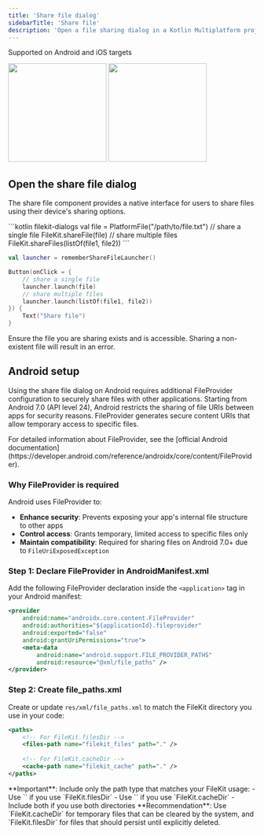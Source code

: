 ```yaml
---
title: 'Share file dialog'
sidebarTitle: 'Share file'
description: 'Open a file sharing dialog in a Kotlin Multiplatform project'
---
```


<Check>Supported on Android and iOS targets</Check>

<div className="flex justify-center gap-6">
  <img height="200" width="200" noZoom src="/images/share-file-ios.png" />
  <img height="200" width="200" noZoom src="/images/share-file-android.png" />
</div>

## Open the share file dialog

The share file component provides a native interface for users to share files using their device's sharing options.

<CodeGroup>
```kotlin filekit-dialogs
val file = PlatformFile("/path/to/file.txt")
// share a single file
FileKit.shareFile(file)
// share multiple files
FileKit.shareFiles(listOf(file1, file2))
```

```kotlin filekit-dialogs-compose
val launcher = rememberShareFileLauncher()

Button(onClick = { 
    // share a single file
    launcher.launch(file)
    // share multiple files
    launcher.launch(listOf(file1, file2))
}) {
    Text("Share file")
}
```
</CodeGroup>

<Info>
Ensure the file you are sharing exists and is accessible. Sharing a non-existent file will result in an error.
</Info>

## Android setup

Using the share file dialog on Android requires additional FileProvider configuration to securely share files with other applications. Starting from Android 7.0 (API level 24), Android restricts the sharing of file URIs between apps for security reasons. FileProvider generates secure content URIs that allow temporary access to specific files.

<Info>
For detailed information about FileProvider, see the [official Android documentation](https://developer.android.com/reference/androidx/core/content/FileProvider).
</Info>

### Why FileProvider is required

Android uses FileProvider to:
- **Enhance security**: Prevents exposing your app's internal file structure to other apps
- **Control access**: Grants temporary, limited access to specific files only
- **Maintain compatibility**: Required for sharing files on Android 7.0+ due to `FileUriExposedException`

### Step 1: Declare FileProvider in AndroidManifest.xml

Add the following FileProvider declaration inside the `<application>` tag in your Android manifest:

```xml AndroidManifest.xml
<provider
    android:name="androidx.core.content.FileProvider"
    android:authorities="${applicationId}.fileprovider"
    android:exported="false"
    android:grantUriPermissions="true">
    <meta-data
        android:name="android.support.FILE_PROVIDER_PATHS"
        android:resource="@xml/file_paths" />
</provider>
```


### Step 2: Create file_paths.xml

Create or update `res/xml/file_paths.xml` to match the FileKit directory you use in your code:

```xml res/xml/file_paths.xml
<paths>
    <!-- For FileKit.filesDir -->
    <files-path name="filekit_files" path="." />
    
    <!-- For FileKit.cacheDir -->
    <cache-path name="filekit_cache" path="." />
</paths>
```

<Warning>
**Important**: Include only the path type that matches your FileKit usage:
- Use `<files-path>` if you use `FileKit.filesDir`
- Use `<cache-path>` if you use `FileKit.cacheDir`
- Include both if you use both directories
</Warning>

<Info>
**Recommendation**: Use `FileKit.cacheDir` for temporary files that can be cleared by the system, and `FileKit.filesDir` for files that should persist until explicitly deleted.
</Info>
